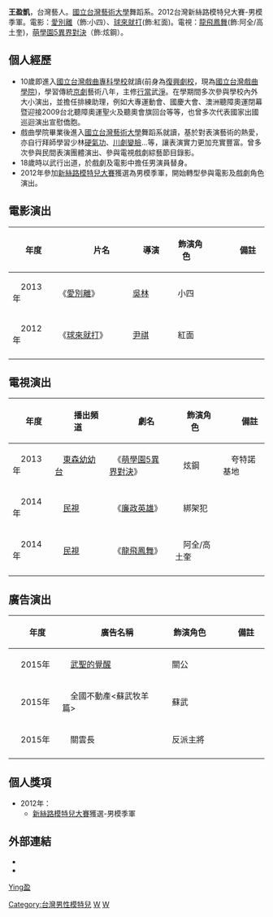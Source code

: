 {{blpunsourced|time=2015-06-12T02:36:57+00:00}}
{{藝人
| 姓名 = 王盈凱
| 類型 = 演員
| 圖片 =
| 圖片簡介 =
| 英文名 = Kaicer
| 暱稱 = 大凱
| 國籍 = {{ROC}}
| 出生日期 = {{birth_date_and_age|1990|01|24}}
| 出生地點 = [[台湾|台湾]] [[台北市|台北市]]
|職業 =
| 語言 = [[中文|中文]]、[[台語|台語]]
|教育程度 =
|宗教信仰 =
|配偶 =
|出道作 =
|出道日期 =
|代表作 =
|活躍年代 =
| 經紀公司 =魔力模力娛樂
| 網站 = [https://www.facebook.com/wangYingKai  Facebook粉絲團]
| 獎項 = 2012年新絲路模特兒大賽-男模季軍
|IMDb =
}}
'''王盈凱'''{{BD|1990年|1月24日}}，台灣藝人。[[國立台灣藝術大學|國立台灣藝術大學]]舞蹈系。2012台灣新絲路模特兒大賽-男模季軍。電影：[[愛別離|愛別離]]（飾:小四）、[[球來就打|球來就打]](飾:紅面)。電視：[[龍飛鳳舞|龍飛鳳舞]](飾:阿全/高土奎)，[[萌學園五異界對決|萌學園5異界對決]]（飾:炫鋼）。

== 個人經歷 ==
* 10歲即進入[[國立台灣戲曲專科學校|國立台灣戲曲專科學校]]就讀(前身為[[復興劇校|復興劇校]]，現為[[國立台灣戲曲學院|國立台灣戲曲學院]])，學習傳統[[京劇|京劇]]藝術八年，主修[[行當|行當]]武[[淨|淨]]。在學期間多次參與學校內外大小演出，並擔任排練助理，例如大專運動會、國慶大會、澳洲聽障奧運閉幕暨迎接2009台北聽障奧運聖火及聽奧會旗回台等等，也曾多次代表國家出國巡迴演出宣慰僑胞。
* 戲曲學院畢業後進入[[國立台灣藝術大學|國立台灣藝術大學]]舞蹈系就讀，基於對表演藝術的熱愛，亦自行拜師學習少林[[硬氣功|硬氣功]]、[[川劇|川劇]][[變臉|變臉]]...等，讓表演實力更加充實豐富。曾多次參與民間表演團體演出、參與電視戲劇綜藝節目錄影。
* 18歲時以武行出道，於戲劇及電影中擔任男演員替身。
* 2012年參加[[新絲路模特兒大賽|新絲路模特兒大賽]]獲選為男模季軍，開始轉型參與電影及戲劇角色演出。

== 電影演出 ==
{| class="wikitable" 
!　年度　||　　　　片名　　　　||　　導演　　||　飾演角色　||　　　備註　　　
|-
|　2013年　||　《[[愛別離|愛別離]]》||　[[吳林|吳林]]　||　小四　|| 
|-
|　2012年　||　《[[球來就打|球來就打]]》||　[[尹祺|尹祺]]　||　紅面　||
|-
|}

== 電視演出 ==

{| class="wikitable" 
!　年度　||　　播出頻道　　||　　劇名　　||　飾演角色　||　　備註　　
|-
|　2013年　||　[[東森幼幼台|東森幼幼台]]||　《[[萌學園5異界對決|萌學園5異界對決]]》　||　炫鋼　||　夸特諾基地
|-
|　2014年　||　[[民視|民視]]||　《[[廉政英雄|廉政英雄]]》　||　綁架犯　||　
|-
|　2014年　||　[[民視|民視]]||　《[[龍飛鳳舞_(民視電視劇)|龍飛鳳舞]]》　||　阿全/高土奎　||　
|-
|}

== 廣告演出 ==

{| class="wikitable" 
!　年度　||　　廣告名稱　||　飾演角色　||　　備註　　
|-
|　2015年　||　[[武聖的覺醒|武聖的覺醒]]||　關公||　
|-
|　2015年　||　全國不動產<蘇武牧羊篇>　||　蘇武||　
|-
|　2015年　||　關雲長 ||　反派主將 ||　
|-
|}
== 個人獎項 ==
*2012年：
**[[新絲路模特兒大賽|新絲路模特兒大賽]]獲選-男模季軍

== 外部連結 ==
*{{facebook|wangYingKai}}
*{{sinaweibo|2956139692}}

{{DEFAULTSORT:Wang王}}

[[category:王姓|Ying盈]]
[[Category:台灣男性模特兒|Category:台灣男性模特兒]]
[[Category:臺灣電視男演員|W]]
[[Category:臺灣電影男演員|W]]
